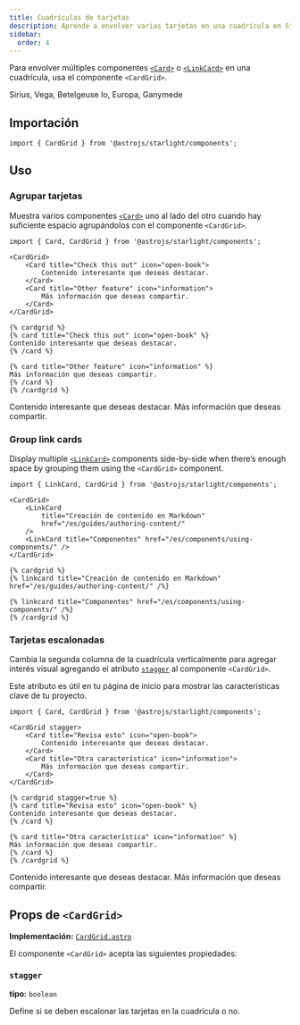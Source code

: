 ```yaml
---
title: Cuadrículas de tarjetas
description: Aprende a envolver varias tarjetas en una cuadrícula en Starlight.
sidebar:
  order: 4
---
```



Para envolver múltiples componentes [`<Card>`](/es/components/cards/) o [`<LinkCard>`](/es/components/link-cards/) en una cuadrícula, usa el componente `<CardGrid>`.


<Preview>

<CardGrid slot="preview">
	<Card title="Stars" icon="star">
		Sirius, Vega, Betelgeuse
	</Card>
	<Card title="Moons" icon="moon">
		Io, Europa, Ganymede
	</Card>
</CardGrid>

</Preview>

## Importación

```tsx
import { CardGrid } from '@astrojs/starlight/components';
```

## Uso

### Agrupar tarjetas

Muestra varios componentes [`<Card>`](/es/components/cards/) uno al lado del otro cuando hay suficiente espacio agrupándolos con el componente `<CardGrid>`.

<Preview>

```mdx {3,10}
import { Card, CardGrid } from '@astrojs/starlight/components';

<CardGrid>
	<Card title="Check this out" icon="open-book">
		Contenido interesante que deseas destacar.
	</Card>
	<Card title="Other feature" icon="information">
		Más información que deseas compartir.
	</Card>
</CardGrid>
```

<Fragment slot="markdoc">

```markdoc {1,9}
{% cardgrid %}
{% card title="Check this out" icon="open-book" %}
Contenido interesante que deseas destacar.
{% /card %}

{% card title="Other feature" icon="information" %}
Más información que deseas compartir.
{% /card %}
{% /cardgrid %}
```

</Fragment>

<CardGrid slot="preview">
	<Card title="Check this out" icon="open-book">
		Contenido interesante que deseas destacar.
	</Card>
	<Card title="Other feature" icon="information">
		Más información que deseas compartir.
	</Card>
</CardGrid>

</Preview>

### Group link cards

Display multiple [`<LinkCard>`](/components/link-cards/) components side-by-side when there’s enough space by grouping them using the `<CardGrid>` component.

<Preview>

```mdx {3,6}
import { LinkCard, CardGrid } from '@astrojs/starlight/components';

<CardGrid>
	<LinkCard
		title="Creación de contenido en Markdown"
		href="/es/guides/authoring-content/"
	/>
	<LinkCard title="Componentes" href="/es/components/using-components/" />
</CardGrid>
```

<Fragment slot="markdoc">

```markdoc {1,5}
{% cardgrid %}
{% linkcard title="Creación de contenido en Markdown" href="/es/guides/authoring-content/" /%}

{% linkcard title="Componentes" href="/es/components/using-components/" /%}
{% /cardgrid %}
```

</Fragment>

<CardGrid slot="preview">
	<LinkCard
		title="Creación de contenido en Markdown"
		href="/es/guides/authoring-content/"
	/>
	<LinkCard title="Componentes" href="/es/components/using-components/" />
</CardGrid>

</Preview>

### Tarjetas escalonadas

Cambia la segunda columna de la cuadrícula verticalmente para agregar interés visual agregando el atributo [`stagger`](#stagger) al componente `<CardGrid>`.

Este atributo es útil en tu página de inicio para mostrar las características clave de tu proyecto.

<Preview>

```mdx "stagger"
import { Card, CardGrid } from '@astrojs/starlight/components';

<CardGrid stagger>
	<Card title="Revisa esto" icon="open-book">
		Contenido interesante que deseas destacar.
	</Card>
	<Card title="Otra característica" icon="information">
		Más información que deseas compartir.
	</Card>
</CardGrid>
```

<Fragment slot="markdoc">

```markdoc "stagger=true"
{% cardgrid stagger=true %}
{% card title="Revisa esto" icon="open-book" %}
Contenido interesante que deseas destacar.
{% /card %}

{% card title="Otra característica" icon="information" %}
Más información que deseas compartir.
{% /card %}
{% /cardgrid %}
```

</Fragment>

<CardGrid slot="preview" stagger>
	<Card title="Revisa esto" icon="open-book">
		Contenido interesante que deseas destacar.
	</Card>
	<Card title="Otra característica" icon="information">
		Más información que deseas compartir.
	</Card>
</CardGrid>

</Preview>

## Props de `<CardGrid>`

**Implementación:** [`CardGrid.astro`](https://github.com/withastro/starlight/blob/main/packages/starlight/user-components/CardGrid.astro)

El componente `<CardGrid>` acepta las siguientes propiedades:

### `stagger`

**tipo:** `boolean`

Define si se deben escalonar las tarjetas en la cuadrícula o no.
